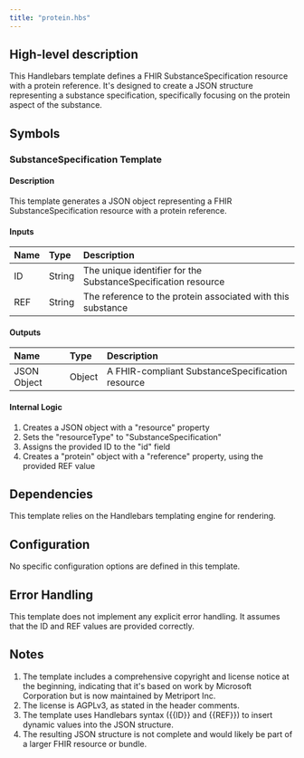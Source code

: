```yaml
---
title: "protein.hbs"
---
```


## High-level description
This Handlebars template defines a FHIR SubstanceSpecification resource with a protein reference. It's designed to create a JSON structure representing a substance specification, specifically focusing on the protein aspect of the substance.

## Symbols

### SubstanceSpecification Template
#### Description
This template generates a JSON object representing a FHIR SubstanceSpecification resource with a protein reference.

#### Inputs
| Name | Type | Description |
|:-----|:-----|:------------|
| ID   | String | The unique identifier for the SubstanceSpecification resource |
| REF  | String | The reference to the protein associated with this substance |

#### Outputs
| Name | Type | Description |
|:-----|:-----|:------------|
| JSON Object | Object | A FHIR-compliant SubstanceSpecification resource |

#### Internal Logic
1. Creates a JSON object with a "resource" property
2. Sets the "resourceType" to "SubstanceSpecification"
3. Assigns the provided ID to the "id" field
4. Creates a "protein" object with a "reference" property, using the provided REF value

## Dependencies
This template relies on the Handlebars templating engine for rendering.

## Configuration
No specific configuration options are defined in this template.

## Error Handling
This template does not implement any explicit error handling. It assumes that the ID and REF values are provided correctly.

## Notes
1. The template includes a comprehensive copyright and license notice at the beginning, indicating that it's based on work by Microsoft Corporation but is now maintained by Metriport Inc.
2. The license is AGPLv3, as stated in the header comments.
3. The template uses Handlebars syntax ({{ID}} and {{REF}}) to insert dynamic values into the JSON structure.
4. The resulting JSON structure is not complete and would likely be part of a larger FHIR resource or bundle.